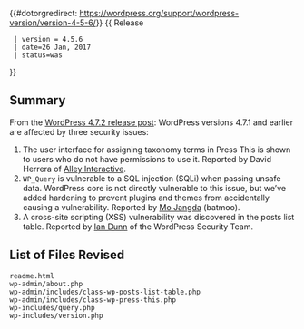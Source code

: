 {{#dotorgredirect: https://wordpress.org/support/wordpress-version/version-4-5-6/}}
{{Languages|
{{en|Version 4.5.6}}
}}
{{ Release
  | version = 4.5.6
  | date=26 Jan, 2017
  | status=was
}}

== Summary ==
  
From the [https://wordpress.org/news/2017/01/wordpress-4-7-2-security-release/ WordPress 4.7.2 release post]: WordPress versions 4.7.1 and earlier are affected by three security issues:

# The user interface for assigning taxonomy terms in Press This is shown to users who do not have permissions to use it. Reported by David Herrera of [https://www.alleyinteractive.com/ Alley Interactive].
# <code>WP_Query</code> is vulnerable to a SQL injection (SQLi) when passing unsafe data. WordPress core is not directly vulnerable to this issue, but we’ve added hardening to prevent plugins and themes from accidentally causing a vulnerability. Reported by [https://github.com/mjangda Mo Jangda] (batmoo).
# A cross-site scripting (XSS) vulnerability was discovered in the posts list table. Reported by [https://iandunn.name/ Ian Dunn] of the WordPress Security Team.

== List of Files Revised ==
 
<pre>
readme.html
wp-admin/about.php
wp-admin/includes/class-wp-posts-list-table.php
wp-admin/includes/class-wp-press-this.php
wp-includes/query.php
wp-includes/version.php
</pre>